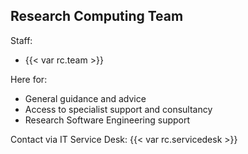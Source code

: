 ## Research Computing Team {.smaller}

Staff: 

- {{< var rc.team >}}

Here for:

- General guidance and advice
- Access to specialist support and consultancy
- Research Software Engineering support

Contact via IT Service Desk: {{< var rc.servicedesk >}}

